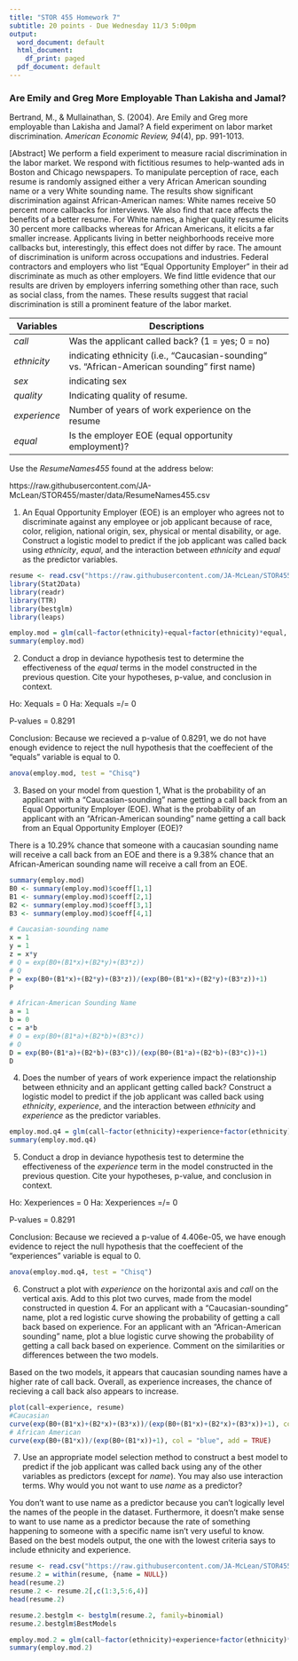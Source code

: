 ```yaml
---
title: "STOR 455 Homework 7"
subtitle: 20 points - Due Wednesday 11/3 5:00pm
output:
  word_document: default
  html_document:
    df_print: paged
  pdf_document: default
---
```


### Are Emily and Greg More Employable Than Lakisha and Jamal? ###

Bertrand, M., & Mullainathan, S. (2004). Are Emily and Greg more employable than Lakisha and Jamal? A field experiment on labor market discrimination. _American Economic Review, 94_(4), pp. 991-1013.

\[Abstract\]
We perform a field experiment to measure racial discrimination in the labor market. We respond with fictitious resumes to help-wanted ads in Boston and Chicago newspapers. To manipulate perception of race, each resume is randomly assigned either a very African American sounding name or a very White sounding name. The results show significant discrimination against African-American names: White names receive 50 percent more callbacks for interviews. We also find that race affects the benefits of a better resume. For White names, a higher quality resume elicits 30 percent more callbacks whereas for African Americans, it elicits a far smaller increase. Applicants living in better neighborhoods receive more callbacks but, interestingly, this effect does not differ by race. The amount of discrimination is uniform across occupations and industries. Federal contractors and employers who list “Equal Opportunity Employer” in their ad discriminate as much as other employers. We find little evidence that our results are driven by employers inferring something other than race, such as social class, from the names. These results suggest that racial discrimination is still a prominent feature of the labor market.    


Variables     | Descriptions
-----------   | -----------------------------------------------------
_call_        | Was the applicant called back? (1 = yes; 0 = no)
_ethnicity_   | indicating ethnicity (i.e., "Caucasian-sounding" vs. "African-American sounding" first name)
_sex_         | indicating sex
_quality_     | Indicating quality of resume.
_experience_  | Number of years of work experience on the resume
_equal_       | Is the employer EOE (equal opportunity employment)?


Use the _ResumeNames455_ found at the address below:

https://raw.githubusercontent.com/JA-McLean/STOR455/master/data/ResumeNames455.csv

1) An Equal Opportunity Employer (EOE) is an employer who agrees not to discriminate against any employee or job applicant because of race, color, religion, national origin, sex, physical or mental disability, or age. Construct a logistic model to predict if the job applicant was called back using _ethnicity_, _equal_, and the interaction between _ethnicity_ and _equal_ as the predictor variables. 


```r
resume <- read.csv("https://raw.githubusercontent.com/JA-McLean/STOR455/master/data/ResumeNames455.csv")
library(Stat2Data)
library(readr)
library(TTR)
library(bestglm)
library(leaps)
```

```r
employ.mod = glm(call~factor(ethnicity)+equal+factor(ethnicity)*equal, data=resume, family=binomial)
summary(employ.mod)
```
2)  Conduct a drop in deviance hypothesis test to determine the effectiveness of the _equal_ terms in the model constructed in the previous question. Cite your hypotheses, p-value, and conclusion in context.

Ho: Xequals = 0
Ha: Xequals =/= 0 

P-values = 0.8291

Conclusion: Because we recieved a p-value of 0.8291, we do not have enough evidence to reject the null hypothesis that the coeffecient of the "equals" variable is equal to 0.

```r
anova(employ.mod, test = "Chisq")
```

3)  Based on your model from question 1, What is the probability of an applicant with a "Caucasian-sounding" name getting a call back from an Equal Opportunity Employer (EOE). What is the probability of an applicant with an "African-American sounding" name getting a call back from an Equal Opportunity Employer (EOE)?

There is a 10.29% chance that someone with a caucasian sounding name will receive a call back from an EOE and there is a 9.38% chance that an African-American sounding name will receive a call from an EOE.

```r
summary(employ.mod)
B0 <- summary(employ.mod)$coeff[1,1]
B1 <- summary(employ.mod)$coeff[2,1]
B2 <- summary(employ.mod)$coeff[3,1]
B3 <- summary(employ.mod)$coeff[4,1]

# Caucasian-sounding name 
x = 1
y = 1
z = x*y
# Q = exp(B0+(B1*x)+(B2*y)+(B3*z))
# Q
P = exp(B0+(B1*x)+(B2*y)+(B3*z))/(exp(B0+(B1*x)+(B2*y)+(B3*z))+1)
P

# African-American Sounding Name 
a = 1
b = 0
c = a*b
# O = exp(B0+(B1*a)+(B2*b)+(B3*c))
# O
D = exp(B0+(B1*a)+(B2*b)+(B3*c))/(exp(B0+(B1*a)+(B2*b)+(B3*c))+1)
D
```


4) Does the number of years of work experience impact the relationship between ethnicity and an applicant getting called back? Construct a logistic model to predict if the job applicant was called back using _ethnicity_, _experience_, and the interaction between _ethnicity_ and _experience_ as the predictor variables. 
```r
employ.mod.q4 = glm(call~factor(ethnicity)+experience+factor(ethnicity)*experience, data=resume, family=binomial)
summary(employ.mod.q4)
```

5)  Conduct a drop in deviance hypothesis test to determine the effectiveness of the _experience_ term in the model constructed in the previous question. Cite your hypotheses, p-value, and conclusion in context.

Ho: Xexperiences = 0
Ha: Xexperiences =/= 0 

P-values = 0.8291

Conclusion: Because we recieved a p-value of 4.406e-05, we have enough evidence to reject the null hypothesis that the coeffecient of the "experiences" variable is equal to 0.

```r
anova(employ.mod.q4, test = "Chisq")
```


6)  Construct a plot with _experience_ on the horizontal axis and _call_ on the vertical axis. Add to this plot two curves, made from the model constructed in question 4. For an applicant with a "Caucasian-sounding" name, plot a red logistic curve showing the probability of getting a call back based on experience. For an applicant with an "African-American sounding" name, plot a blue logistic curve showing the probability of getting a call back based on experience. Comment on the similarities or differences between the two models.

Based on the two models, it appears that caucasian sounding names have a higher rate of call back.  Overall, as experience increases, the chance of recieving a call back also appears to increase. 
```r
plot(call~experience, resume)
#Caucasian  
curve(exp(B0+(B1*x)+(B2*x)+(B3*x))/(exp(B0+(B1*x)+(B2*x)+(B3*x))+1), col = "red", add = TRUE)
# African American
curve(exp(B0+(B1*x))/(exp(B0+(B1*x))+1), col = "blue", add = TRUE)
```
7)  Use an appropriate model selection method to construct a best model to predict if the job applicant was called back using any of the other variables as predictors (except for _name_). You may also use interaction terms. Why would you not want to use _name_ as a predictor?

You don't want to use name as a predictor because you can't logically level the names of the people in the dataset.  Furthermore, it doesn't make sense to want to use name as a predictor because the rate of something happening to someone with a specific name isn't very useful to know.  Based on the best models output, the one with the lowest criteria says to include ethnicity and experience. 
```r
resume <- read.csv("https://raw.githubusercontent.com/JA-McLean/STOR455/master/data/ResumeNames455.csv", stringsAsFactors = TRUE)
resume.2 = within(resume, {name = NULL}) 
head(resume.2)
resume.2 <- resume.2[,c(1:3,5:6,4)]
head(resume.2)

resume.2.bestglm <- bestglm(resume.2, family=binomial)
resume.2.bestglm$BestModels
```
```r
employ.mod.2 = glm(call~factor(ethnicity)+experience+factor(ethnicity)*experience, data=resume.2, family=binomial)
summary(employ.mod.2)
```



